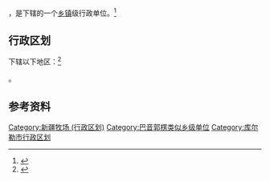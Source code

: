 {{中国乡级行政区|65/28/01/409/000}}

'''{{PAGENAMEBASE}}'''，是{{PRC admin/fullname|65/28/01/409/000|3}}下辖的一个[[乡镇|乡镇]]级行政单位。<ref>{{PRC admin/ref sgc|{{PRC admin/parent|65/28/01/409/000}}}}</ref>

== 行政区划 ==

{{PAGENAMEBASE}}下辖以下地区：<ref>{{PRC admin/ref sgc|65/28/01/409/000}}</ref>

{{PRC admin/children|65/28/01/409/000}}。

== 参考资料 ==

{{reflist}}

{{库尔勒市行政区划}}
{{新疆行政区划小作品}}

[[Category:新疆牧场_(行政区划)|Category:新疆牧场 (行政区划)]]
[[Category:巴音郭楞类似乡级单位|Category:巴音郭楞类似乡级单位]]
[[Category:库尔勒市行政区划|Category:库尔勒市行政区划]]